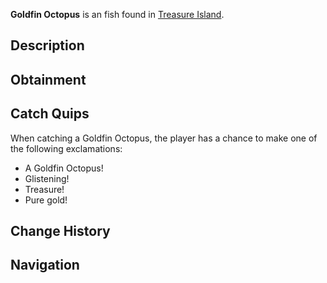 {{FishInfobox
|image          = Goldfin Octopus.png
|rarity         = Exotic
|sea            = Second Sea
|location       = [[Treasure Island]]
|sublocation    = 
|sources        = Fishing Rod
|radar_location = 
|prog_speed     = -85
|xp             = 18500
|weather        = 
|time           = 
|season         = 
|bait           = Golden Shrimp Bait
|base_weight    = 100
|base_value     = 15000
|weight_range   = 70
|base_chance    = 1
|base_resil     = 10
}}
'''Goldfin Octopus''' is an {{Rarity|Exotic}} fish found in [[Treasure Island]].

== Description ==
{{Description|A golden enigma from the sea's most elusive troves.|Bestiary Entry}}

== Obtainment ==
{{Fish Availability|
Treasure Island
|top_rods      = 
Great Rod of Oscar\10509.72\81588.92;
Astralhook Rod\9611.63\81314.68;
Fang of the Eclipse\8323.71\82462.66;
Azure Of Lagoon\7980.36\76084.97;
Free Spirit Rod\7919.65\72127.59;
Resourceful Rod\4974.92\44638.05;
Firefly Rod\6951.37\76881.56;
Lucky Rod\3161.62\35536.85;
Adventurer's Rod\4646.53\55712.77;
Fungal Rod\2740.52\34554.64;
Blazebringer Rod\6328.82\61720.07;
Verdant Shear Rod\5815.41\62168.28;
Seraphic Rod\4543.09\45373.48;
Challenger's Rod\4418.7\45652.46;
Trident Rod\4341.82\46415.18;
Ethereal Prism Rod\4323.96\41687.95;
No-Life Rod\3997.65\41485.5;
Rod Of The Forgotten Fang\3800.74\38115.23;
Rod Of The Exalted One\3556.62\34956.6;
Depthseeker Rod\3394.04\36377.9;
Rod Of The Depths\3318.13\33694.79;
Avalanche Rod\3139.67\33716.2;
Volcanic Rod\3099.14\32600.08;
Zeus Rod\2975.59\31300.41;
Steady Rod\2943.63\32321.12
|recommended   = Astralhook Rod
}}

== Catch Quips ==
When catching a Goldfin Octopus, the player has a chance to make one of the following exclamations:
* A Goldfin Octopus!
* Glistening!
* Treasure!
* Pure gold!

== Change History ==
{{Change History|{{subst:Current Version}}}}

== Navigation ==
{{Fish Navbox|Treasure Island}}